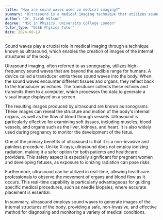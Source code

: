 ```yaml
---
title: "How are sound waves used in medical imaging?"
summary: "Ultrasound is a medical imaging technique that utilizes sound waves to produce images of the body's internal structures."
author: "Dr. Sarah Wilson"
degree: "MSc in Physics, University College London"
tutor_type: "GCSE Physics Tutor"
date: 2024-08-19
---
```


Sound waves play a crucial role in medical imaging through a technique known as ultrasound, which enables the creation of images of the internal structures of the body.

Ultrasound imaging, often referred to as sonography, utilizes high-frequency sound waves that are beyond the audible range for humans. A device called a transducer emits these sound waves into the body. When the sound waves encounter different tissues and organs, they reflect back to the transducer as echoes. The transducer collects these echoes and transmits them to a computer, which processes the data to generate a visual image displayed on a screen.

The resulting images produced by ultrasound are known as sonograms. These images can reveal the structure and motion of the body's internal organs, as well as the flow of blood through vessels. Ultrasound is particularly effective for examining soft tissues, including muscles, blood vessels, and organs such as the liver, kidneys, and heart. It is also widely used during pregnancy to monitor the development of the fetus.

One of the primary benefits of ultrasound is that it is a non-invasive and painless procedure. Unlike X-rays, ultrasound does not employ ionizing radiation, making it a safer option for both patients and healthcare providers. This safety aspect is especially significant for pregnant women and developing fetuses, as exposure to ionizing radiation can pose risks.

Furthermore, ultrasound can be utilized in real-time, allowing healthcare professionals to observe the movement of organs and blood flow as it occurs. This real-time capability is particularly advantageous for guiding specific medical procedures, such as needle biopsies, where accurate placement is essential.

In summary, ultrasound employs sound waves to generate images of the internal structures of the body, providing a safe, non-invasive, and effective method for diagnosing and monitoring a variety of medical conditions.
    